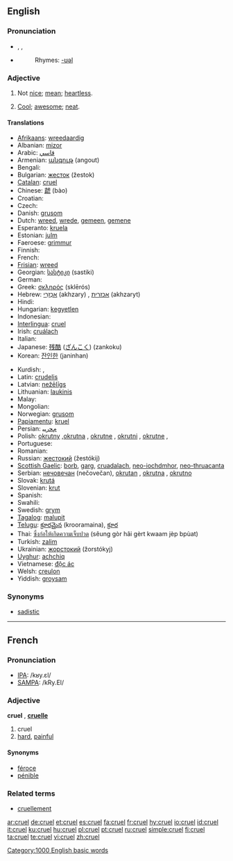 ==English==

===Pronunciation===
* {{a|{{RP}}}} {{enPR|/kro͝əl/}}, {{IPA|/kɹʊəɫ/}}, {{SAMPA|/kr\u@5/}}
* {{audio|en-us-cruel.ogg|Audio (US)}}
*: Rhymes: [[Rhymes:English:-ʊəl|-ʊəl]]

===Adjective===
{{en-adj|er|est}}

# Not [[nice]]; [[mean]]; [[heartless]].
# {{slang}} [[cool|Cool]]; [[awesome]]; [[neat]].

====Translations====
{{trans-top|Cruel}}
* [[Afrikaans]]: [[wreedaardig]]
* Albanian: [[mizor]]
* Arabic: [[قاسي]]
* Armenian: [[անգութ]] (angout)
* Bengali: {{t|bn|nishthur|xs=Bengali}}
* Bulgarian: [[жесток]] (žestok)
* [[Catalan]]: [[#Catalan|cruel]]
* Chinese: [[虣]] (bào)
* Croatian: {{t|hr|nečovečan}}
* Czech: {{t-|cs|krutý|m}}
* Danish: [[grusom]]
* Dutch: [[wreed]], [[wrede]], [[gemeen]], [[gemene]]
* Esperanto: [[kruela]]
* Estonian: [[julm]]
* Faeroese: [[grimmur]]
* Finnish: {{t-|fi|julma}}
* French: {{t+|fr|cruel}}
* [[Frisian]]: [[wreed]]
* Georgian: [[სასტიკი]] (sastiki)
* German: {{t+|de|grausam}}
* Greek: [[σκληρός]] (sklērós)
* Hebrew: [[אַכְזָרִי]] (akhzary) {{m}}, [[אכזרית]] (akhzaryt) {{f}}
* Hindi: {{t|hi|nirdayi|xs=Hindi}}
* Hungarian: [[kegyetlen]]
* Indonesian: {{t+|id|kejam|xs=Indonesian}}
* [[Interlingua]]: [[#Interlingua|cruel]]
* Irish: [[cruálach]]
* Italian: {{t+|it|crudele}}
* Japanese: [[残酷]] ([[ざんこく]]) (zankoku)
* Korean: [[잔인한]] (janinhan)
{{trans-mid}}
* Kurdish: {{t|ku|zalim}}, {{t|ku|bêrehm}}
* Latin: [[crudelis]]
* Latvian: [[nežēlīgs]]
* Lithuanian: [[laukinis]]
* Malay: {{t-|ms|kejam|xs=Malay}}
* Mongolian: {{t-|mn|хэрцгий|tr=hėrcgij|sc=Cyrl|xs=Mongolian}}
* Norwegian: [[grusom]]
* [[Papiamentu]]: [[kruel]]
* Persian: [[ﻡﺤﺭﻴﺒ]]
* Polish: [[okrutny]] {{m}},[[okrutna]] {{f}}, [[okrutne]] {{n}}, [[okrutni]] {{plural}}, [[okrutne]] {{plural}},{{f}}
* Portuguese: {{t+|pt|cruel}}
* Romanian: {{t-|ro|crud}}
* Russian: [[жестокий]] (žestókij)
* [[Scottish Gaelic]]: [[borb]], [[garg]], [[cruadalach]], [[neo-iochdmhor]], [[neo-thruacanta]]
* Serbian: [[нечовечан]] (nečovečan), [[okrutan]] {{m}}, [[okrutna]] {{f}}, [[okrutno]] {{n}}
* Slovak: [[krutá]]
* Slovenian: [[krut]]
* Spanish: {{t+|es|cruel}}
* Swahili: {{t|sw|dhalimu|xs=Swahili}}
* Swedish: [[grym]]
* [[Tagalog]]: [[malupit]]
* [[Telugu]]: [[క్రూరమైన]] (krooramaina), [[క్రూర]]
* Thai: [[ซึ่งก่อให้เกิดความเจ็บปวด]] (sêung gòr hâi gèrt kwaam jèp bpùat)
* Turkish: [[zalim]]
* Ukrainian: [[жорстокий]] (žorstókyj)
* [[Uyghur]]: [[achchiq]]
* Vietnamese: [[độc ác]]
* Welsh: [[creulon]]
* Yiddish: [[groysam]]
{{trans-bottom}}

===Synonyms===
* [[sadistic]]

[[Category:1000 English basic words]]

----

==French==

===Pronunciation===
* [[w:IPA|IPA]]: /kʁy.ɛl/
* [[w:SAMPA|SAMPA]]: /kRy.El/

===Adjective===
{{fr-infl-adj|sm=cruel|sf=cruelle|pm=cruels|pf=cruelles|smp=kʁy.ɛl|sfp=kʁy.ɛl|pmp=kʁy.ɛl|pfp=kʁy.ɛl}}
'''cruel''' {{m}}, '''[[cruelle]]''' {{f}}

# cruel
# [[hard]], [[painful]]

====Synonyms====
* [[féroce]]
* [[pénible]]

===Related terms===
* [[cruellement]]

[[ar:cruel]]
[[de:cruel]]
[[et:cruel]]
[[es:cruel]]
[[fa:cruel]]
[[fr:cruel]]
[[hy:cruel]]
[[io:cruel]]
[[id:cruel]]
[[it:cruel]]
[[ku:cruel]]
[[hu:cruel]]
[[pl:cruel]]
[[pt:cruel]]
[[ru:cruel]]
[[simple:cruel]]
[[fi:cruel]]
[[ta:cruel]]
[[te:cruel]]
[[vi:cruel]]
[[zh:cruel]]